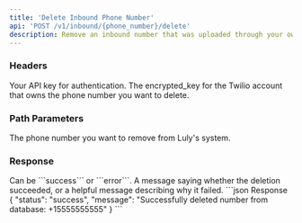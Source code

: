 ```yaml
---
title: 'Delete Inbound Phone Number'
api: 'POST /v1/inbound/{phone_number}/delete'
description: Remove an inbound number that was uploaded through your own Twilio account. See [Enterprise Twilio Integration](https://docs.luly.ai/enterprise-features/custom-twilio) for more information.
---
```


### Headers

<ParamField header="authorization" type="string" required={true}>
  Your API key for authentication.
</ParamField>

<ParamField header="encrypted_key" type="string" required={true}>
  The encrypted_key for the Twilio account that owns the phone number you want to delete.
</ParamField>

### Path Parameters

<ParamField path="phone_number" type="string" required={true}>
  The phone number you want to remove from Luly's system.
</ParamField>


### Response

<ResponseField name="status" type="string">
    Can be ```success``` or ```error```.
</ResponseField>

<ResponseField name="message" type="string">
    A message saying whether the deletion succeeded, or a helpful message describing why it failed.
</ResponseField>

<ResponseExample>
```json Response
{
  "status": "success",
  "message": "Successfully deleted number from database: +15555555555"
}
```
</ResponseExample>
